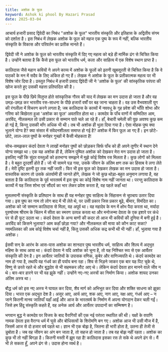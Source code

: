 ```yaml
---
title: अशोक के फूल
keyword: Ashok ki phool By Hazari Prasad
date: 2025-03-04
---
```


आचार्य हजारी प्रसाद द्विवेदी का निबंध "अशोक के फूल" भारतीय संस्कृति और इतिहास के अद्वितीय संगम को दर्शाता है। इस निबंध में लेखक अशोक के फूल को महज एक पुष्प के रूप में नहीं, बल्कि भारतीय संस्कृति के विकास और परिवर्तन का प्रतीक मानते हैं।

द्विवेदी जी ने अशोक के फूल को भारतीय संस्कृति में दिए गए महत्व को बड़े ही मार्मिक ढंग से चित्रित किया है। उन्होंने बताया है कि कैसे इस फूल को भारतीय धर्म, कला और साहित्य में एक विशेष स्थान प्राप्त है।

कालिदास जैसे महान कवियों ने अपने काव्य में अशोक के फूलों को इतनी खूबसूरती से चित्रित किया है कि वे पाठकों के मन में सदैव के लिए अंकित हो गए हैं। लेखक ने अशोक के फूल के प्रतीकात्मक महत्व पर भी विशेष जोर दिया है। प्रस्तुत निबंध में हजारी प्रसाद द्विवेदी जी ने 'अशोक के फूल' की सांस्कृतिक परंपरा की खोज करते हुए उसकी महत्ता प्रतिपादित की है।

इस फूल के पीछे छिपे विलुप्त होते सांस्कृतिक गौरव की याद में लेखक का मन उदास हो जाता है और वह उमड़-उमड़ कर भारतीय रस-साधना के पीछे हजारों वर्षों पर बह जाना चाहता है। वह उस वैभवशाली युग की रंगलीला में विचरण करने लगता है; जब कालिदास के काव्यों में नववधू के गृह प्रवेश की भाँति शोभा और गरिमा को बिखेरता हुआ 'अशोक का फूल' अवतरित होता था। कामदेव के पाँच वाणों में सम्मिलित आम, अरविंद, नीलकमल तो उसी प्रकार से सम्मान पाते चले आ रहे हैं। हाँ, बेचारी चमेली की पूछ अवश्य कुछ कम हो गई है, किन्तु उसकी माँग अधिक भी थी। तब भी अशोक ही भुला दिया गया है। ऐसा मोहक पुष्प क्या भुलाने योग्य है? क्या संसार में संवेदनशीलता समाप्त हो गई है? अशोक में फिर फूल आ गए हैं। इन छोटे-छोटे, लाल-लाल पुष्पों के मनोहर गुच्छों में कैसी मोहकता है!

सोच-समझकर कंदर्प देवता ने लाखों मनोहर पुष्पों को छोड़कर सिर्फ पाँच को ही अपने तूणीर में स्थान देने योग्य समझा था। एक यह अशोक ही है, लेकिन पुष्पित अशोक को देखकर मेरा मन उदास हो जाता है। इसलिए नहीं कि सुंदर वस्तुओं को हतभाग्य समझने में मुझे कोई विशेष रस मिलता है। कुछ लोगों को मिलता है। वे बहुत दूरदर्शी होते हैं। जो भी सामने पड़ गया, उसके जीवन के अंतिम क्षण तक का हिसाब वे लगा लेते हैं। मेरी दृष्टि इतनी दूर तक नहीं जाती। फिर भी इस फूल को देखकर लेखक का मन उदास हो जाता है। वास्तविक कारण तो उसके अंतर्यामी ही जानते होंगे, लेखक ने जो कुछ थोड़ा-बहुत अनुमान लगाया है, वह बताता है कि कालिदास के पूर्व भारतवर्ष में इस पुष्प का कोई विशेष नाम नहीं जानता था। परन्तु कालिदास के काव्यों में यह जिस शोभा एवं सौंदर्य का भार लेकर प्रवेश करता है, वह पहले कहाँ था!

मुसलमानी संस्कृति के प्रतिष्ठान के साथ ही यह मनोहर पुष्प साहित्य के सिंहासन से चुपचाप उतार दिया गया। इस पुष्प का नाम तो लोग बाद में भी लेते थे, पर उसी प्रकार जिस प्रकार बूढ़े, बीमार, विमंदित का। अशोक को जो सम्मान कालिदास से मिला, वह अपूर्व था। वह महादेव के मन में क्षोभ पैदा करता था, मर्यादा पुरुषोत्तम श्रीराम के चिंतन में सीता का स्मरण उत्पन्न करता था और मनोजन्मा देवता के एक इशारे पर कंधे पर से ही फूट उठता था। कंदर्प देवता के अन्य बाणों की कदर तो आज भी कवियों की दुनिया में बनी हुई है। अरविंद को किसने भुलाया? आम कहाँ छोड़ा गया? और नीलकमल की माया को कौन काट सका? नवमल्लिका की अब कोई विशेष चर्चा नहीं है, किंतु उसकी अधिक कद्र कभी थी भी नहीं। हाँ, भुलाया गया है अशोक।

ईसवी सन् के आरंभ के आस-पास अशोक का शानदार पुष्प भारतीय धर्म, साहित्य और शिल्प में अद्भुत महिमा के साथ आया था। कंदर्प देवता ने यदि अशोक को चुना है, तो यह निश्चित रूप से एक आर्येतर संस्कृति की देन है। इन आर्येतर जातियों के उपासक वणिक, कुबेर और वाणिज्यपति थे। कंदर्प कामदेव का नाम हो गया है, तथापि वह गंधर्व का ही पर्याय बना रहा। शिव से भिड़ने जाकर एक बार यह पिट चुके थे, विष्णु से डरते रहते थे और बुद्धदेव से भी सहमकर लौट आए थे। लेकिन कंदर्प देवता हार मानने वाले जीव न थे। बार-बार हारने पर भी वह झुके नहीं। उन्होंने नए-नए अस्त्रों का निर्माण किया। अशोक शायद उनका अंतिम अस्त्र था।

बौद्ध धर्म को इस नए अस्त्र ने घायल कर दिया, शैव मार्ग को अभिभूत कर दिया और शक्ति साधना को झुका दिया। भारत एक अद्भुत देश है। असुर आए, आर्य आए, शक आए, नाग आए, यक्ष आए, गंधर्व आए – न जाने कितनी मानव जातियाँ यहाँ आईं और आज के भारतवर्ष के निर्माण में अपना योगदान देकर चली गईं। जिसे हम हिंदू संस्कृति कहते हैं, वह अनेक आर्य और आर्येतर उपादानों का सम्मिश्रण है।

भगवान बुद्ध ने कामदेव पर विजय के बाद वैरागियों की एक नई परंपरा स्थापित की थी। यक्षों के वपाणि नामक देवता इस वैराग्य धर्म में घुसे और बोधिसत्वों के शिरोमणि बन गए। अशोक आज भी उसी मौज में है, जिसमें आज से दो हजार वर्ष पहले था। ज्ञान भी एक बोझ है, जितना ही भारी होता है, उतना ही तेजी से डुबोता है। जब वह जीवन का अंग बन जाता है, तो सहज हो जाता है। तब वह बोझ नहीं रहता। अशोक का कुछ भी तो नहीं बिगड़ा है। कितनी मस्ती में झूम रहा है! कालिदास इसका रस ले सके थे अपने ढंग से। मैं भी ले सकता हूँ, अपने ढंग से। उदास होना व्यर्थ है।
